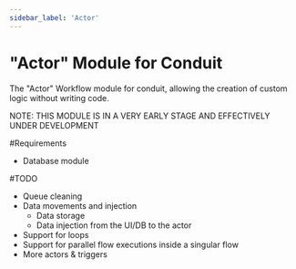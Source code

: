 ```yaml
---
sidebar_label: 'Actor'
---
```


# "Actor" Module for Conduit

The "Actor" Workflow module for conduit, allowing the creation of custom logic without writing code.

NOTE: THIS MODULE IS IN A VERY EARLY STAGE AND EFFECTIVELY UNDER DEVELOPMENT

#Requirements
- Database module

#TODO
- Queue cleaning
- Data movements and injection
  - Data storage
  - Data injection from the UI/DB to the actor
- Support for loops
- Support for parallel flow executions inside a singular flow
- More actors & triggers


